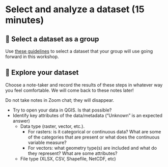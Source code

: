 # Select and analyze a dataset (15 minutes)

## 🤔 Select a dataset as a group

Use [these guidelines](/content/prerequisites/dataset-selection.md) to select a dataset
that your group will use going forward in this workshop.


## 🧭 Explore your dataset

Choose a note-taker and record the results of these steps in whatever way you feel
comfortable. We will come back to these notes later!

::: {.callout-warning}
Do not take notes in Zoom chat; they will disappear.
:::

* Try to open your data in QGIS. Is that possible?
* Identify key attributes of the data/metadata ("Unknown" is an expected answer)
    * Data type (raster, vector, etc.).
        * For rasters: is it categorical or continuous data? What are some of
          the categories that are present or what does the continuous variable
          measure?
        * For vectors: what geometry type(s) are included and what do they
          represent? What are some attributes?
    * File type (XLSX, CSV, Shapefile, NetCDF, etc)
